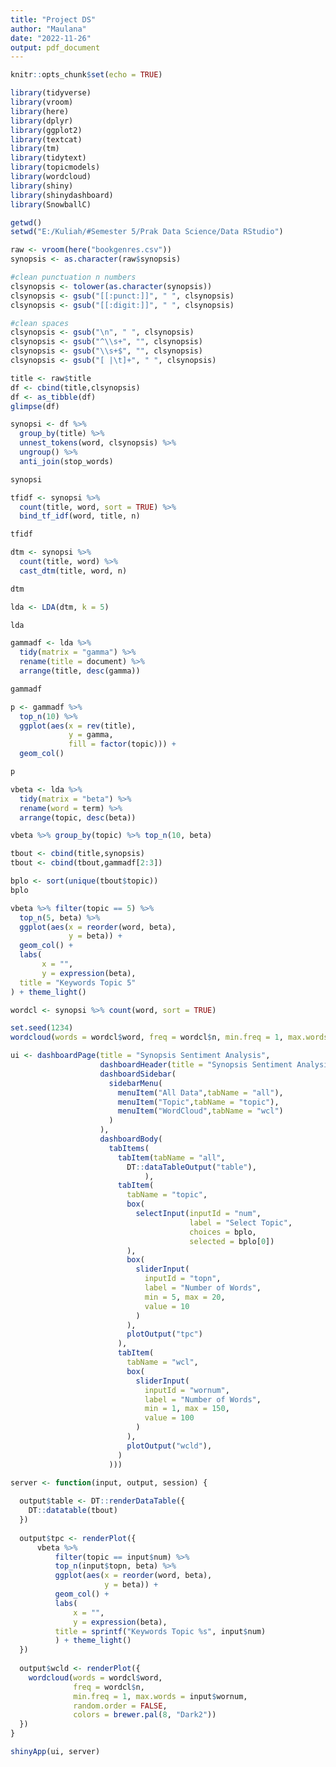 ---
title: "Project DS"
author: "Maulana"
date: "2022-11-26"
output: pdf_document
---

```{r setup, include=FALSE}
knitr::opts_chunk$set(echo = TRUE)
```

```{r}
library(tidyverse)
library(vroom)
library(here)
library(dplyr)
library(ggplot2)
library(textcat)
library(tm)
library(tidytext)
library(topicmodels)
library(wordcloud)
library(shiny)
library(shinydashboard)
library(SnowballC)

getwd()
setwd("E:/Kuliah/#Semester 5/Prak Data Science/Data RStudio")
```


```{r}
raw <- vroom(here("bookgenres.csv"))
synopsis <- as.character(raw$synopsis)

#clean punctuation n numbers
clsynopsis <- tolower(as.character(synopsis))
clsynopsis <- gsub("[[:punct:]]", " ", clsynopsis)
clsynopsis <- gsub("[[:digit:]]", " ", clsynopsis)

#clean spaces
clsynopsis <- gsub("\n", " ", clsynopsis)
clsynopsis <- gsub("^\\s+", "", clsynopsis)
clsynopsis <- gsub("\\s+$", "", clsynopsis)
clsynopsis <- gsub("[ |\t]+", " ", clsynopsis)
```

```{r}
title <- raw$title
df <- cbind(title,clsynopsis)
df <- as_tibble(df)
glimpse(df)
```

```{r}
synopsi <- df %>% 
  group_by(title) %>% 
  unnest_tokens(word, clsynopsis) %>% 
  ungroup() %>% 
  anti_join(stop_words)

synopsi
```

```{r}
tfidf <- synopsi %>% 
  count(title, word, sort = TRUE) %>% 
  bind_tf_idf(word, title, n)

tfidf
```

```{r}
dtm <- synopsi %>% 
  count(title, word) %>% 
  cast_dtm(title, word, n)

dtm
```

```{r}
lda <- LDA(dtm, k = 5)

lda
```

```{r}
gammadf <- lda %>% 
  tidy(matrix = "gamma") %>% 
  rename(title = document) %>% 
  arrange(title, desc(gamma))

gammadf
```

```{r}
p <- gammadf %>% 
  top_n(10) %>% 
  ggplot(aes(x = rev(title), 
             y = gamma,
             fill = factor(topic))) + 
  geom_col()

p
```

```{r}
vbeta <- lda %>% 
  tidy(matrix = "beta") %>% 
  rename(word = term) %>% 
  arrange(topic, desc(beta))

vbeta %>% group_by(topic) %>% top_n(10, beta)
```

```{r}
tbout <- cbind(title,synopsis)
tbout <- cbind(tbout,gammadf[2:3])

bplo <- sort(unique(tbout$topic))
bplo
```


```{r}
vbeta %>% filter(topic == 5) %>% 
  top_n(5, beta) %>% 
  ggplot(aes(x = reorder(word, beta), 
             y = beta)) + 
  geom_col() + 
  labs(
       x = "",
       y = expression(beta),
  title = "Keywords Topic 5"
) + theme_light()

```

```{r}
wordcl <- synopsi %>% count(word, sort = TRUE)

set.seed(1234)
wordcloud(words = wordcl$word, freq = wordcl$n, min.freq = 1, max.words = 100, random.order = FALSE, colors = brewer.pal(8, "Dark2"))
```

```{r}
ui <- dashboardPage(title = "Synopsis Sentiment Analysis",
                    dashboardHeader(title = "Synopsis Sentiment Analysis"),
                    dashboardSidebar(
                      sidebarMenu(
                        menuItem("All Data",tabName = "all"),
                        menuItem("Topic",tabName = "topic"),
                        menuItem("WordCloud",tabName = "wcl")
                      )
                    ),
                    dashboardBody(
                      tabItems(
                        tabItem(tabName = "all",
                          DT::dataTableOutput("table"),
                              ),
                        tabItem(
                          tabName = "topic",
                          box(
                            selectInput(inputId = "num",
                                        label = "Select Topic",
                                        choices = bplo,
                                        selected = bplo[0])
                          ),
                          box(
                            sliderInput(
                              inputId = "topn",
                              label = "Number of Words",
                              min = 5, max = 20,
                              value = 10
                            )
                          ),
                          plotOutput("tpc")
                        ),
                        tabItem(
                          tabName = "wcl",
                          box(
                            sliderInput(
                              inputId = "wornum",
                              label = "Number of Words",
                              min = 1, max = 150,
                              value = 100
                            )
                          ),
                          plotOutput("wcld"),
                        )
                      )))

server <- function(input, output, session) {
  
  output$table <- DT::renderDataTable({
    DT::datatable(tbout)
  })
  
  output$tpc <- renderPlot({
      vbeta %>% 
          filter(topic == input$num) %>% 
          top_n(input$topn, beta) %>% 
          ggplot(aes(x = reorder(word, beta), 
                     y = beta)) + 
          geom_col() + 
          labs(
              x = "",
              y = expression(beta),
          title = sprintf("Keywords Topic %s", input$num)
          ) + theme_light() 
  })
  
  output$wcld <- renderPlot({
    wordcloud(words = wordcl$word, 
              freq = wordcl$n, 
              min.freq = 1, max.words = input$wornum,
              random.order = FALSE, 
              colors = brewer.pal(8, "Dark2"))
  })
}

shinyApp(ui, server)
```


